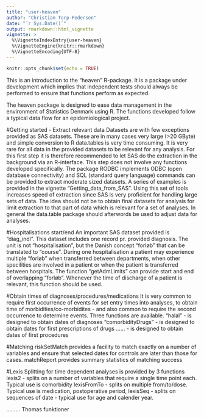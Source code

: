 ```yaml
---
title: "user-heaven"
author: "Christian Torp-Pedersen"
date: "`r Sys.Date()`"
output: rmarkdown::html_vignette
vignette: >
  %\VignetteIndexEntry{user-heaven}
  %\VignetteEngine{knitr::rmarkdown}
  %\VignetteEncoding{UTF-8}
---
```


```r
knitr::opts_chunk$set(echo = TRUE)
```

This is an introduction to the "heaven" R-package.  It is a package under development which implies that independent tests should always be performed to ensure that functions perform as expected.

The heaven package is designed to ease data management in the environment of Statistics Denmark using R. The functions developed follow a typical data flow for an epidemiological project.

#Getting started - Extract relevant data 
Datasets are with few exceptions provided as SAS datasets.  These are in many cases very large (>20 GByte) and simple conversion to R data.tables is very time consuming. It is very rare for all data in the provided datasets to be relevant for any analysis.  For this first step it is therefore recommended to let SAS do the extraction in the background via an R-interface.  This step does not involve any functions developed specifically. The package RODBC implements ODBC (open database connectivity) and SQL (standard query language) commands can be provided to extract moderate sized datasets.  A series of examples is provided in the vignette "Getting_data_from_SAS".  Using this set of tools increases speed of extraction since SAS is very proficient for handling large sets of data.
The idea should not be to obtain final datasets for analysis for limit extraction to that part of data which is relevant for a set of analyses.  In general the data.table package should afterwords be used to adjust data for analyses.

#Hospitalisations start/end
An important SAS dataset provided is "diag_indl". This dataset includes one record pr. provided diagnosis. The unit is not "hospitalisation", but the Danish concept "forløb" that can be translated to "course". During one hospitalisation a patient may experience multiple "forløb" when transferred between departments, when other specilities are involved in a patient or when the patient is transferred between hospitals.
The function "getAdmLimits" can provide start and end of overlapping "forløb".  Whenever the time of discharge of a patient is relevant, this function should be used.

#Obtain times of diagnoses/procedures/medications
It is very common to require first occurrence of events for set entry times into analyses, to obtain time of morbidities/co-morbidites - and also common to require the second occurrence to determine events.  Three functions are available.
"halal" - is designed to obtain dates of diagnoses
"comorbidityDrugs" - is designed to obtain dates for first prescriptions of drugs
...... - is designed to obtain dates of first procedures

#Matching
riskSetMatch provides a facility to match exactly on a number of variables and ensure that selected dates for controls are later than those for cases.
matchReport provides summary statistics of matching success

#Lexis
Splitting for time dependent analyses is provided by 3 functions
lexis2 - splits on a number of variables that require a single time point each. Typical use is comorbidity
lexisFromTo - splits on multiple from/to/dose. Typical use is medication, postoperative period, 
lexisSeq - splits on sequences of date - typical use for age and calender year.

......... Thomas funktioner